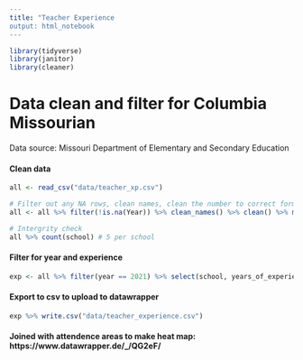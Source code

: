 ```yaml
---
title: "Teacher Experience
output: html_notebook
---
```

```r
library(tidyverse)
library(janitor)
library(cleaner)
```

# Data clean and filter for Columbia Missourian

Data source: Missouri Department of Elementary and Secondary Education

#### Clean data

```r
all <- read_csv("data/teacher_xp.csv")

# Filter out any NA rows, clean names, clean the number to correct format
all <- all %>% filter(!is.na(Year)) %>% clean_names() %>% clean() %>% mutate(average_teacher_salaries_total=average_teacher_salaries_total*1000)

# Intergrity check
all %>% count(school) # 5 per school
```

#### Filter for year and experience

```r
exp <- all %>% filter(year == 2021) %>% select(school, years_of_experience_of_professional_staff)
```

#### Export to csv to upload to datawrapper

```r
exp %>% write.csv("data/teacher_experience.csv")
```

#### Joined with attendence areas to make heat map: https://www.datawrapper.de/_/QG2eF/
